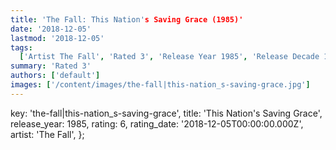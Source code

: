 ```yaml
---
title: 'The Fall: This Nation's Saving Grace (1985)'
date: '2018-12-05'
lastmod: '2018-12-05'
tags:
  ['Artist The Fall', 'Rated 3', 'Release Year 1985', 'Release Decade 1980']
summary: 'Rated 3'
authors: ['default']
images: ['/content/images/the-fall|this-nation_s-saving-grace.jpg']
---
```


  key: 'the-fall|this-nation_s-saving-grace',
  title: 'This Nation's Saving Grace',
  release_year: 1985,
  rating: 6,
  rating_date: '2018-12-05T00:00:00.000Z',
  artist: 'The Fall',
};

<MusicRating data={data} />
